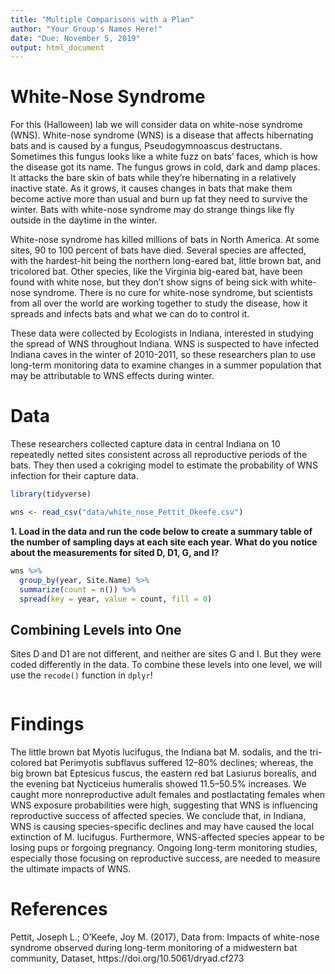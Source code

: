 ```yaml
---
title: "Multiple Comparisons with a Plan"
author: "Your Group's Names Here!"
date: "Due: November 5, 2019"
output: html_document
---
```


# White-Nose Syndrome

For this (Halloween) lab we will consider data on white-nose syndrome (WNS). 
White-nose syndrome (WNS) is a disease that affects hibernating bats and is 
caused by a fungus, Pseudogymnoascus destructans. Sometimes this fungus looks 
like a white fuzz on bats’ faces, which is how the disease got its name. The 
fungus grows in cold, dark and damp places. It attacks the bare skin of bats 
while they’re hibernating in a relatively inactive state. As it grows, it causes
changes in bats that make them become active more than usual and burn up fat 
they need to survive the winter. Bats with white-nose syndrome may do strange 
things like fly outside in the daytime in the winter. 

White-nose syndrome has killed millions of bats in North America. At some sites,
90 to 100 percent of bats have died. Several species are affected, with the 
hardest-hit being the northern long-eared bat, little brown bat, and tricolored
bat. Other species, like the Virginia big-eared bat, have been found with white
nose, but they don’t show signs of being sick with white-nose syndrome. There is
no cure for white-nose syndrome, but scientists from all over the world are 
working together to study the disease, how it spreads and infects bats and what 
we can do to control it. 

These data were collected by Ecologists in Indiana, interested in studying the 
spread of WNS throughout Indiana. WNS is suspected to have infected Indiana
caves in the winter of 2010-2011, so these researchers plan to use long-term 
monitoring data to examine changes in a summer population that may be 
attributable to WNS effects during winter.  


# Data 

These researchers collected capture data in central Indiana on 10 repeatedly 
netted sites consistent across all reproductive periods of the bats. They then 
used a cokriging model to estimate the probability of WNS infection for their 
capture data. 

```r
library(tidyverse)

wns <- read_csv("data/white_nose_Pettit_Okeefe.csv") 

```


__1. Load in the data and run the code below to create a summary table of the 
number of sampling days at each site each year.__ 
__What do you notice about the measurements for sited D, D1, G, and I?__


```r
wns %>% 
  group_by(year, Site.Name) %>% 
  summarize(count = n()) %>% 
  spread(key = year, value = count, fill = 0)
```


## Combining Levels into One 

Sites D and D1 are not different, and neither are sites G and I. But they were 
coded differently in the data. To combine these levels into one level, we will 
use the `recode()` function in `dplyr`!  

```r

```





# Findings 

The little brown bat Myotis lucifugus, the
Indiana bat M. sodalis, and the tri-colored bat Perimyotis subflavus suffered 12–80% declines; whereas,
the big brown bat Eptesicus fuscus, the eastern red bat Lasiurus borealis, and the evening bat Nycticeius
humeralis showed 11.5–50.5% increases. We caught more nonreproductive adult females and
postlactating females when WNS exposure probabilities were high, suggesting that WNS is influencing
reproductive success of affected species. We conclude that, in Indiana, WNS is causing species-specific
declines and may have caused the local extinction of M. lucifugus. Furthermore, WNS-affected species
appear to be losing pups or forgoing pregnancy. Ongoing long-term monitoring studies, especially those
focusing on reproductive success, are needed to measure the ultimate impacts of WNS.


# References 

Pettit, Joseph L.; O'Keefe, Joy M. (2017), Data from: Impacts of white-nose 
syndrome observed during long-term monitoring of a midwestern bat community, 
Dataset, https://doi.org/10.5061/dryad.cf273



